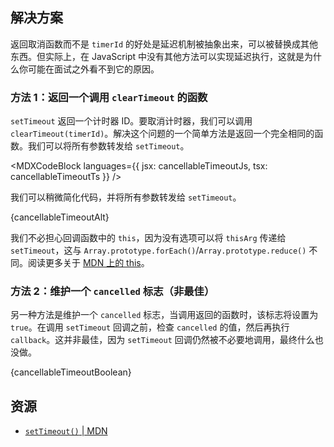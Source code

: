 

## 解决方案

返回取消函数而不是 `timerId` 的好处是延迟机制被抽象出来，可以被替换成其他东西。但实际上，在 JavaScript 中没有其他方法可以实现延迟执行，这就是为什么你可能在面试之外看不到它的原因。

### 方法 1：返回一个调用 `clearTimeout` 的函数

`setTimeout` 返回一个计时器 ID。要取消计时器，我们可以调用 `clearTimeout(timerId)`。解决这个问题的一个简单方法是返回一个完全相同的函数。我们可以将所有参数转发给 `setTimeout`。

<MDXCodeBlock languages={{ jsx: cancellableTimeoutJs, tsx: cancellableTimeoutTs }} />

我们可以稍微简化代码，并将所有参数转发给 `setTimeout`。

<MDXCodeBlock>
  {cancellableTimeoutAlt}
</MDXCodeBlock>

我们不必担心回调函数中的 `this`，因为没有选项可以将 `thisArg` 传递给 `setTimeout`，这与 `Array.prototype.forEach()`/`Array.prototype.reduce()` 不同。阅读更多关于 [MDN 上的 this](https://developer.mozilla.org/en-US/docs/Web/API/setTimeout#the_this_problem)。

### 方法 2：维护一个 `cancelled` 标志（非最佳）

另一种方法是维护一个 `cancelled` 标志，当调用返回的函数时，该标志将设置为 `true`。在调用 `setTimeout` 回调之前，检查 `cancelled` 的值，然后再执行 `callback`。这并非最佳，因为 `setTimeout` 回调仍然被不必要地调用，最终什么也没做。

<MDXCodeBlock>
  {cancellableTimeoutBoolean}
</MDXCodeBlock>

## 资源

* [`setTimeout()` | MDN](https://developer.mozilla.org/en-US/docs/Web/API/setTimeout)
